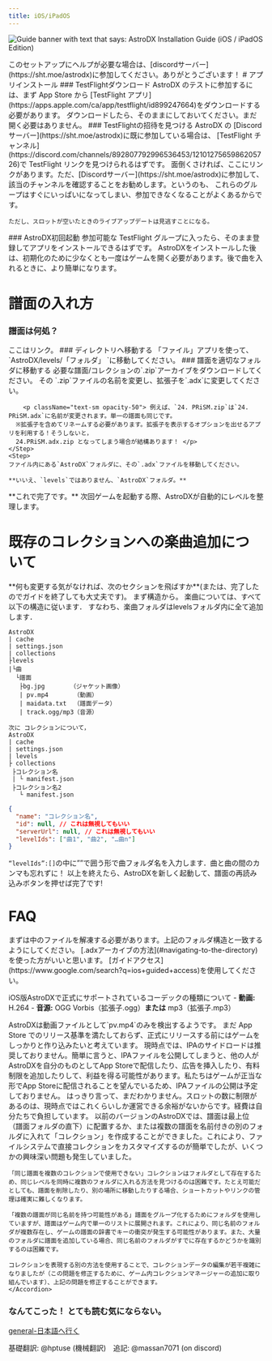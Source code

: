 ```yaml
---
title: iOS/iPadOS
---
```



![Guide banner with text that says: AstroDX Installation Guide (iOS / iPadOS Edition)](content/media/adx_iosguide.webp)

<Callout title="校正が必要だ!" type="info">
  このセットアップにヘルプが必要な場合は、[discordサーバー](https://sht.moe/astrodx)に参加してください。ありがとうございます！
</Callout>
# アプリインストール

<Steps>

<Step>
  ### TestFlightダウンロード
  AstroDX のテストに参加するには、まず App Store から [TestFlight アプリ](https://apps.apple.com/ca/app/testflight/id899247664)をダウンロードする必要があります。
  ダウンロードしたら、そのままにしておいてください。まだ開く必要はありません。
</Step>

<Step>
### TestFlightの招待を見つける
AstroDX の [Discord サーバー](https://sht.moe/astrodx)に既に参加している場合は、
[TestFlight チャンネル](https://discord.com/channels/892807792996536453/1210127565986205726)で TestFlight リンクを見つけられるはずです。
面倒くさければ、ここにリンクがあります。ただ、[Discordサーバー](https://sht.moe/astrodx)に参加して、該当のチャンネルを確認することをお勧めします。というのも、
これらのグループはすぐにいっぱいになってしまい、参加できなくなることがよくあるからです。

<Accordions>
<Accordion title="リンクはこちら">
	<Cards>
	<Card
	href="https://testflight.apple.com/join/rACTLjPL"
	title="Group A"
	>
	</Card>
	<Card
	href="https://testflight.apple.com/join/ocj3yptn"
	title="Group B"
	>
	</Card>
	<Card
	href="https://testflight.apple.com/join/CuMxZE2M"
	title="Group C"
	>
	</Card>
	<Card
	href="https://testflight.apple.com/join/T6qKfV6f"
	title="Group D"
	>
  </Card>
	<Card
	href="https://testflight.apple.com/join/sMm1MCYc"
	title="Group E"
	>
	</Card>
	</Cards>

    ただし、スロットが空いたときのライブアップデートは見逃すことになる。
</Accordion>
</Accordions>
</Step>
<Step>
### AstroDX初回起動
参加可能な TestFlight グループに入ったら、そのまま登録してアプリをインストールできるはずです。
AstroDXをインストールした後は、初期化のために少なくとも一度はゲームを開く必要があります。後で曲を入れるときに、より簡単になります。
</Step>
</Steps>

# 譜面の入れ方

### 譜面は何処？

<Cards>
  <Card
    title="譜面"
    href="https://discord.com/channels/892807792996536453/1081048213185900584"
  >
    ここはリンク。
  </Card>
</Cards>

<Steps>
<Step>
### ディレクトリへ移動する
「ファイル」アプリを使って、`AstroDX/levels/「フォルダ」 `に移動してください。


</Step>
<Step>
### 譜面を適切なフォルダに移動する

<Accordions>
<Accordion
title="新しい譜面とコレクションのインストール方法はこちらです。">
	<Steps>
	<Step>
	必要な譜面/コレクションの`.zip`アーカイブをダウンロードしてください。
	</Step>
	<Step>
	その `.zip`ファイルの名前を変更し、拡張子を`.adx`に変更してください。

    	<p className="text-sm opacity-50"> 例えば、`24. PRiSM.zip`は`24. PRiSM.adx`に名前が変更されます。単一の譜面も同じです。
      ※拡張子を含めてリネームする必要があります。拡張子を表示するオプションを出せるアプリを利用する！そうしないと，
      24.PRiSM.adx.zip となってしまう場合が結構あります！ </p>
    </Step>
    <Step>
    ファイル内にある`AstroDX`フォルダに、その`.adx`ファイルを移動してください。

    **いいえ、`levels`ではありません、`AstroDX`フォルダ。**

</Step>
</Steps>
</Accordion>
</Accordions>
**これで完了です。** 次回ゲームを起動する際、AstroDXが自動的にレベルを整理します。
</Step>
</Steps>

# 既存のコレクションへの楽曲追加について

<Callout title="コレクションをさらに変更しますか？">
  **何も変更する気がなければ、次のセクションを飛ばすか**(または、完了したのでガイドを終了しても大丈夫です)。
</Callout>
まず構造から。
楽曲については、すべて以下の構造に従います．
すなわち、楽曲フォルダはlevelsフォルダ内に全て追加します．

```
AstroDX
| cache
| settings.json
| collections
├levels
|└曲
  └譜面
   ├bg.jpg       （ジャケット画像）
   | pv.mp4       （動画）
   | maidata.txt  （譜面データ）
   | track.ogg/mp3（音源）

次に コレクションについて，
AstroDX
| cache
| settings.json
| levels
├ collections
 ├コレクション名
 | └ manifest.json
 ├コレクション名2
   └ manifest.json
```

```json
{
  "name": "コレクション名",
  "id": null, // これは無視してもいい
  "serverUrl": null, // これは無視してもいい
  "levelIds": ["曲1", "曲2", "…曲n"]
}
```

`“levelIds”:[]`の中に””で囲う形で曲フォルダ名を入力します．曲と曲の間のカンマも忘れずに！
以上を終えたら、AstroDXを新しく起動して、譜面の再読み込みボタンを押せば完了です!



# FAQ

<Accordions>

<Accordion title="［/levels]に.rar/.zipファイルを入れましたけどダメです。">
    まずは中のファイルを解凍する必要があります。上記のフォルダ構造と一致するようにしてください。
    [.adxアーカイブの方法](#navigating-to-the-directory)を使った方がいいと思います。
    </Accordion>

<Accordion title="通知ってオフにできないの？何回も下にスライドしちゃうんだよね。">
    [ガイドアクセス](https://www.google.com/search?q=ios+guided+access)を使用してください。
    </Accordion>

<Accordion
    title="ファイルの互換性に関する詳細情報"
    >
    iOS版AstroDXで正式にサポートされているコーデックの種類について
    	- **動画:** H.264
    	- **音源:** OGG Vorbis（拡張子.ogg）**または** mp3（拡張子.mp3）
    </Accordion>

<Accordion title="mv.mp4（またはbg.mp4）ファイルをフォルダに入れたのですが、再生されません！">
    AstroDXは動画ファイルとして`pv.mp4`のみを検出するようです。
    </Accordion>

<Accordion title="AstroDXはなぜAppStoreにないのですか？わざわざTestFlightを使う面倒なことをする理由は何ですか？">
    まだ App Store でのリリース基準を満たしておらず、正式にリリースする前にはゲームをしっかりと作り込みたいと考えています。
    </Accordion>

<Accordion title=".ipaファイルを送ってもらえますか？ゲームをサイドロードできるようにするためです。">
    現時点では、IPAのサイドロードは推奨しておりません。簡単に言うと、IPAファイルを公開してしまうと、他の人がAstroDXを自分のものとしてApp Storeで配信したり、広告を挿入したり、有料制限を追加したりして、利益を得る可能性があります。私たちはゲームが正当な形でApp Storeに配信されることを望んでいるため、IPAファイルの公開は予定しておりません。
    </Accordion>

<Accordion title="TestFightがすぐにいっぱいになってしまうのはなぜですか？いつAstroDXをダウンロードできるチャンスがきますか？">
    はっきり言って、まだわかりません。スロットの数に制限があるのは、現時点ではこれくらいしか運営できる余裕がないからです。経費は自分たちで負担しています。
    </Accordion>

<Accordion title="[2.0 Beta] なぜストレージのレイアウトを変更するのか？">
    以前のバージョンのAstroDXでは、譜面は最上位（譜面フォルダの直下）に配置するか、または複数の譜面を名前付きの別のフォルダに入れて「コレクション」を作成することができました。これにより、ファイルシステムで直接コレクションをカスタマイズするのが簡単でしたが、いくつかの興味深い問題も発生していました。

    「同じ譜面を複数のコレクションで使用できない」コレクションはフォルダとして存在するため、同じレベルを同時に複数のフォルダに入れる方法を見つけるのは困難です。たとえ可能だとしても、譜面を削除したり、別の場所に移動したりする場合、ショートカットやリンクの管理は確実に難しくなります。

    「複数の譜面が同じ名前を持つ可能性がある」譜面をグループ化するためにフォルダを使用していますが、譜面はゲーム内で単一のリストに展開されます。これにより、同じ名前のフォルダが複数存在し、ゲームの譜面の辞書でキーの衝突が発生する可能性があります。また、大量のフォルダに譜面を追加している場合、同じ名前のフォルダがすでに存在するかどうかを識別するのは困難です。

    コレクションを表現する別の方法を使用することで、コレクションデータの編集が若干複雑になりましたが（この問題を修正するために、ゲーム内コレクションマネージャーの追加に取り組んでいます）、上記の問題を修正することができます。
    </Accordion>
</Accordions>

### **なんてこった！ とても読む気にならない。**
[general-日本語へ行く](https://discord.com/channels/892807792996536453/1054390514583097414)

<p className="font-serif text-center italic text-xl"> 基礎翻訳: @hptuse (機械翻訳)　追記: @massan7071 (on discord)</p>
